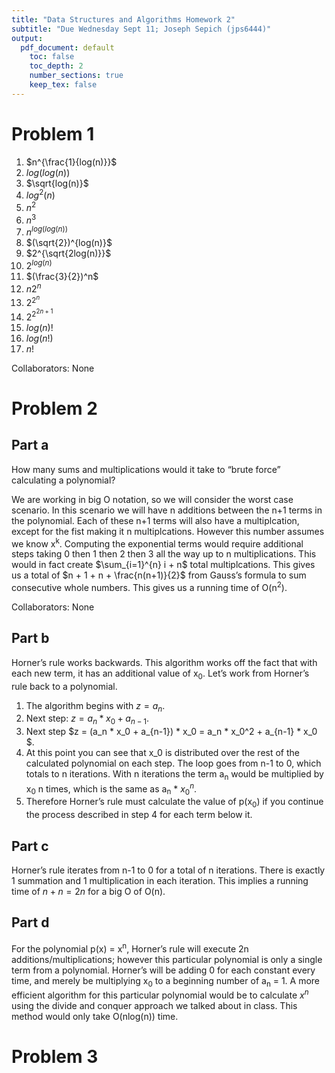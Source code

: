 ```yaml
---
title: "Data Structures and Algorithms Homework 2"
subtitle: "Due Wednesday Sept 11; Joseph Sepich (jps6444)"
output:
  pdf_document: default
    toc: false
    toc_depth: 2
    number_sections: true
    keep_tex: false
---
```


# Problem 1

1. $n^{\frac{1}{log(n)}}$
2. $log(log(n))$
3. $\sqrt{log(n)}$
4. $log^2(n)$
5. $n^2$
6. $n^3$
7. $n^{log(log(n))}$
8. $(\sqrt{2})^{log(n)}$
9. $2^{\sqrt{2log(n)}}$
10. $2^{log(n)}$
11. $(\frac{3}{2})^n$
12. $n2^n$
13. $2^{2^n}$
14. $2^{2^{2n+1}}$
15. $log(n)!$
16. $log(n!)$
17. $n!$


Collaborators: None

\pagebreak

# Problem 2

## Part a

How many sums and multiplications would it take to "brute force" calculating a polynomial?

We are working in big O notation, so we will consider the worst case scenario. In this scenario we will have n additions between the n+1 terms in the polynomial. Each of these n+1 terms will also have a multiplcation, except for the fist making it n multiplcations. However this number assumes we know x^k^. Computing the exponential terms would require additional steps taking 0 then 1 then 2 then 3 all the way up to n multiplications. This would in fact create $\sum_{i=1}^{n} i  + n$ total multiplcations. This gives us a total of $n + 1 + n + \frac{n(n+1)}{2}$ from Gauss's formula to sum consecutive whole numbers. This gives us a running time of O(n^2^).

Collaborators: None

\pagebreak

## Part b

Horner's rule works backwards. This algorithm works off the fact that with each new term, it has an additional value of x~0~. Let's work from Horner's rule back to a polynomial. 

1. The algorithm begins with $z = a_n$.
2. Next step: $z = a_n * x_0 + a_{n-1}$.
3. Next step $z = (a_n * x_0 + a_{n-1}) * x_0 = a_n * x_0^2 + a_{n-1} * x_0 $.
4. At this point you can see that x_0 is distributed over the rest of the calculated polynomial on each step. The loop goes from n-1 to 0, which totals to n iterations. With n iterations the term a~n~ would be multiplied by x~0~ n times, which is the same as a~n~ * $x_0^n$.
5. Therefore Horner's rule must calculate the value of p(x~0~) if you continue the process described in step 4 for each term below it.

\pagebreak

## Part c

Horner's rule iterates from n-1 to 0 for a total of n iterations. There is exactly 1 summation and 1 multiplication in each iteration. This implies a running time of $n + n = 2n$ for a big O of O(n).

\pagebreak

## Part d

For the polynomial p(x) = x^n^, Horner's rule will execute 2n additions/multiplications; however this particular polynomial is only a single term from a polynomial. Horner's will be adding 0 for each constant every time, and merely be multiplying x~0~ to a beginning number of a~n~ = 1. A more efficient algorithm for this particular polynomial would be to calculate $x^n$ using the divide and conquer approach we talked about in class. This method would only take O(nlog(n)) time.

\pagebreak

# Problem 3



























